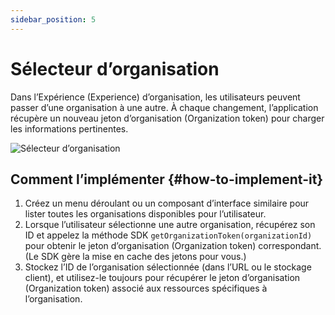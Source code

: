 ```yaml
---
sidebar_position: 5
---
```


# Sélecteur d’organisation

Dans l’Expérience (Experience) d’organisation, les utilisateurs peuvent passer d’une organisation à une autre. À chaque changement, l’application récupère un nouveau jeton d’organisation (Organization token) pour charger les informations pertinentes.

<img src="/img/assets/organization-switcher.png" alt="Sélecteur d’organisation" />

## Comment l’implémenter \{#how-to-implement-it}

1. Créez un menu déroulant ou un composant d’interface similaire pour lister toutes les organisations disponibles pour l’utilisateur.
2. Lorsque l’utilisateur sélectionne une autre organisation, récupérez son ID et appelez la méthode SDK `getOrganizationToken(organizationId)` pour obtenir le jeton d’organisation (Organization token) correspondant. (Le SDK gère la mise en cache des jetons pour vous.)
3. Stockez l’ID de l’organisation sélectionnée (dans l’URL ou le stockage client), et utilisez-le toujours pour récupérer le jeton d’organisation (Organization token) associé aux ressources spécifiques à l’organisation.
